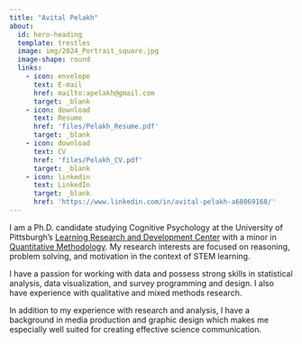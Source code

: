 ```yaml
---
title: "Avital Pelakh"
about:
  id: hero-heading
  template: trestles
  image: img/2024_Portrait_square.jpg
  image-shape: round
  links: 
    - icon: envelope
      text: E-mail
      href: mailto:apelakh@gmail.com
      target: _blank
    - icon: download
      text: Resume
      href: 'files/Pelakh_Resume.pdf'
      target: _blank
    - icon: download
      text: CV
      href: 'files/Pelakh_CV.pdf'
      target: _blank
    - icon: linkedin
      text: LinkedIn
      target: _blank
      href: 'https://www.linkedin.com/in/avital-pelakh-a68069168/'
---
```




::: {#hero-heading}
I am a Ph.D. candidate studying Cognitive Psychology at the University of Pittsburgh's [Learning Research and Development Center](https://www.lrdc.pitt.edu/people/researcher-detail.cshtml?id=2115) with a minor in [Quantitative Methodology](https://www.psychology.pitt.edu/graduate/additional-training-options/minor-quantitative-methodology). My research interests are focused on reasoning, problem solving, and motivation in the context of STEM learning.

I have a passion for working with data and possess strong skills in statistical analysis, data visualization, and survey programming and design. I also have experience with qualitative and mixed methods research.

In addition to my experience with research and analysis, I have a background in media production and graphic design which makes me especially well suited for creating effective science communication. 
:::

